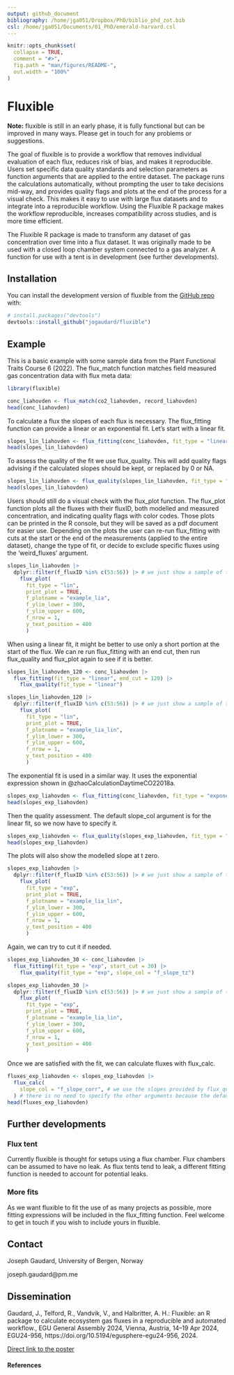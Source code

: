 ```yaml
---
output: github_document
bibliography: /home/jga051/Dropbox/PhD/biblio_phd_zot.bib
csl: /home/jga051/Documents/01_PhD/emerald-harvard.csl
---
```


<!-- README.md is generated from README.Rmd. Please edit that file -->

```r
knitr::opts_chunk$set(
  collapse = TRUE,
  comment = "#>",
  fig.path = "man/figures/README-",
  out.width = "100%"
)
```

# Fluxible

**Note:** fluxible is still in an early phase, it is fully functional but can be improved in many ways. Please get in touch for any problems or suggestions.

<!-- badges: start -->
<!-- badges: end -->

The goal of fluxible is to provide a workflow that removes individual evaluation of each flux, reduces risk of bias, and makes it reproducible.
Users set specific data quality standards and selection parameters as function arguments that are applied to the entire dataset.
The package runs the calculations automatically, without prompting the user to take decisions mid-way, and provides quality flags and plots at the end of the process for a visual check.
This makes it easy to use with large flux datasets and to integrate into a reproducible workflow.
Using the Fluxible R package makes the workflow reproducible, increases compatibility across studies, and is more time efficient.

The Fluxible R package is made to transform any dataset of gas concentration over time into a flux dataset.
It was originally made to be used with a closed loop chamber system connected to a gas analyzer.
A function for use with a tent is in development (see further developments).

## Installation

You can install the development version of fluxible from the [GitHub repo](https://github.com/jogaudard/fluxible) with:

``` r
# install.packages("devtools")
devtools::install_github("jogaudard/fluxible")
```

## Example

This is a basic example with some sample data from the Plant Functional Traits Course 6 (2022).
The flux_match function matches field measured gas concentration data with flux meta data:

```r
library(fluxible)

conc_liahovden <- flux_match(co2_liahovden, record_liahovden)
head(conc_liahovden)
```

To calculate a flux the slopes of each flux is necessary.
The flux_fitting function can provide a linear or an exponential fit.
Let's start with a linear fit.

```r
slopes_lin_liahovden <- flux_fitting(conc_liahovden, fit_type = "linear")
head(slopes_lin_liahovden)
```

To assess the quality of the fit we use flux_quality.
This will add quality flags advising if the calculated slopes should be kept, or replaced by 0 or NA.

```r
slopes_lin_liahovden <- flux_quality(slopes_lin_liahovden, fit_type = "lin")
head(slopes_lin_liahovden)
```

Users should still do a visual check with the flux_plot function.
The flux_plot function plots all the fluxes with their fluxID, both modelled and measured concentration, and indicating quality flags with color codes.
Those plots can be printed in the R console, but they will be saved as a pdf document for easier use.
Depending on the plots the user can re-run flux_fitting with cuts at the start or the end of the measurements (applied to the entire dataset), change the type of fit, or decide to exclude specific fluxes using the 'weird_fluxes' argument.

```r
slopes_lin_liahovden |>
  dplyr::filter(f_fluxID %in% c(53:56)) |> # we just show a sample of the plots to avoid slowing down the example
    flux_plot(
      fit_type = "lin",
      print_plot = TRUE,
      f_plotname = "example_lia",
      f_ylim_lower = 300,
      f_ylim_upper = 600,
      f_nrow = 1,
      y_text_position = 400
      )
```

When using a linear fit, it might be better to use only a short portion at the start of the flux.
We can re run flux_fitting with an end cut, then run flux_quality and flux_plot again to see if it is better.

```r
slopes_lin_liahovden_120 <- conc_liahovden |>
  flux_fitting(fit_type = "linear", end_cut = 120) |>
    flux_quality(fit_type = "linear")

slopes_lin_liahovden_120 |>
  dplyr::filter(f_fluxID %in% c(53:56)) |> # we just show a sample of the plots to avoid slowing down the example
    flux_plot(
      fit_type = "lin",
      print_plot = TRUE,
      f_plotname = "example_lia_lin",
      f_ylim_lower = 300,
      f_ylim_upper = 600,
      f_nrow = 1,
      y_text_position = 400
      )
```

The exponential fit is used in a similar way.
It uses the exponential expression shown in @zhaoCalculationDaytimeCO22018a.

```r
slopes_exp_liahovden <- flux_fitting(conc_liahovden, fit_type = "exponential")
head(slopes_exp_liahovden)
```

Then the quality assessment.
The default slope_col argument is for the linear fit, so we now have to specify it.

```r
slopes_exp_liahovden <- flux_quality(slopes_exp_liahovden, fit_type = "expo", slope_col = "f_slope_tz")
head(slopes_exp_liahovden)
```

The plots will also show the modelled slope at t zero.

```r
slopes_exp_liahovden |>
  dplyr::filter(f_fluxID %in% c(53:56)) |> # we just show a sample of the plots to avoid slowing down the example
    flux_plot(
      fit_type = "exp",
      print_plot = TRUE,
      f_plotname = "example_lia_lin",
      f_ylim_lower = 300,
      f_ylim_upper = 600,
      f_nrow = 1,
      y_text_position = 400
      )
```

Again, we can try to cut it if needed.

```r
slopes_exp_liahovden_30 <- conc_liahovden |>
  flux_fitting(fit_type = "exp", start_cut = 30) |>
    flux_quality(fit_type = "exp", slope_col = "f_slope_tz")

slopes_exp_liahovden_30 |>
  dplyr::filter(f_fluxID %in% c(53:56)) |> # we just show a sample of the plots to avoid slowing down the example
    flux_plot(
      fit_type = "exp",
      print_plot = TRUE,
      f_plotname = "example_lia_lin",
      f_ylim_lower = 300,
      f_ylim_upper = 600,
      f_nrow = 1,
      y_text_position = 400
      )
```

Once we are satisfied with the fit, we can calculate fluxes with flux_calc.

```r
fluxes_exp_liahovden <- slopes_exp_liahovden |>
  flux_calc(
    slope_col = "f_slope_corr", # we use the slopes provided by flux_quality
  ) # there is no need to specify the other arguments because the defaults are from our experiment, other users might want to check that
head(fluxes_exp_liahovden)
```

## Further developments

### Flux tent
Currently fluxible is thought for setups using a flux chamber.
Flux chambers can be assumed to have no leak.
As flux tents tend to leak, a different fitting function is needed to account for potential leaks.

### More fits
As we want fluxible to fit the use of as many projects as possible, more fitting expressions will be included in the flux_fitting function.
Feel welcome to get in touch if you wish to include yours in fluxible.

## Contact
Joseph Gaudard, University of Bergen, Norway

joseph.gaudard@pm.me

## Dissemination
Gaudard, J., Telford, R., Vandvik, V., and Halbritter, A. H.: Fluxible: an R package to calculate ecosystem gas fluxes in a reproducible and automated workflow., EGU General Assembly 2024, Vienna, Austria, 14–19 Apr 2024, EGU24-956, https://doi.org/10.5194/egusphere-egu24-956, 2024. 

[Direct link to the poster](https://github.com/jogaudard/fluxible/blob/main/dissemination/poster_EGU24_jgaudard.pdf)

<!-- [Link to the abstract](https://meetingorganizer.copernicus.org/EGU24/EGU24-956.html) -->

#### References